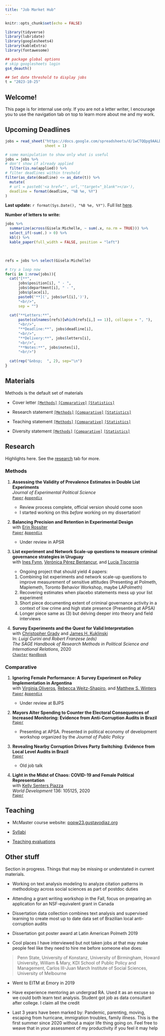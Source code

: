 ```yaml
---
title: "Job Market Hub"
---
```


```r
knitr::opts_chunk$set(echo = FALSE)

library(tidyverse)
library(lubridate)
library(googlesheets4)
library(kableExtra)
library(fontawesome)

## package global options
# skip googlesheets login
gs4_deauth()

## Set date threshold to display jobs
t = "2023-10-25"
```

## Welcome!

This page is for internal use only. If you are not a letter writer, I encourage you to use the navigation tab on top to learn more about me and my work.

## Upcoming Deadlines

```r
jobs = read_sheet("https://docs.google.com/spreadsheets/d/1wCTQQpg9AALD-d4N2gCD-_xrV_P-EhNJUeDQnUsVHPI/edit#gid=505775282",
                  sheet = 1)

# some manipulation to show only what is useful
jobs = jobs %>% 
# don't show if already applied
  filter(is.na(applied)) %>% 
# filter deadlines within treshold
filter(as_date(deadline) <= as_date(t)) %>% 
  mutate(
  # url = paste0('<a href="', url,'"target="_blank"></a>'),
  deadline = format(deadline, "%B %e, %Y")
)
```

**Last update:** `r format(Sys.Date(), "%B %e, %Y")`. Full list [here](https://docs.google.com/spreadsheets/d/1wCTQQpg9AALD-d4N2gCD-_xrV_P-EhNJUeDQnUsVHPI/edit#gid=1630537882).

**Number of letters to write:**

```r
jobs %>% 
  summarize(across(Gisela:Michelle, ~ sum(.x, na.rm = TRUE))) %>% 
  select_if(~sum(.) > 0) %>% 
  kbl() %>% 
  kable_paper(full_width = FALSE, position = "left")
```

&nbsp;

```r
refs = jobs %>% select(Gisela:Michelle)

# try a loop now
for(i in 1:nrow(jobs)){
  cat("[**",
      jobs$position[i], " - ",
      jobs$department[i], " - ",
      jobs$place[i],
      paste0('**](', jobs$url[i],')'),
      "<br/>",
      sep = "")
  
  cat("**Letters:**",
      paste(colnames(refs)[which(refs[i,] == 1)], collapse = ", "),
      "<br/>",
      "**Deadline:**", jobs$deadline[i],
      "<br/>",
      "**Delivery:**", jobs$letters[i],
      "<br/>",
      "**Notes:**", jobs$notes[i],
      "<br/>")
  
  cat(rep("&nbsp;  ", 2), sep="\n")
}
```


## Materials

Methods is the default set of materials

- Cover letter [`[Methods]`](job_market/cover_letter/cover_letter_methods.pdf) [`[Comparative]`](job_market/cover_letter/cover_letter_cp.pdf) [`[Statistics]`](job_market/cover_letter/cover_letter_stats.pdf)

- Research statement [`[Methods]`](job_market/statements/research_statement_methods.pdf) [`[Comparative]`](job_market/statements/research_statement_cp.pdf) [`[Statistics]`](job_market/statements/research_statement_stats.pdf) 

- Teaching statement
[`[Methods]`](job_market/statements/teaching_statement_methods.pdf) [`[Comparative]`](job_market/statements/teaching_statement_cp.pdf) [`[Statistics]`](job_market/statements/teaching_statement_stats.pdf) 

- Diversity statement [`[Methods]`](job_market/statements/diversity_statement_methods.pdf) [`[Comparative]`](job_market/statements/diversity_statement_cp.pdf) [`[Statistics]`](job_market/statements/diversity_statement_stats.pdf) 

## Research

Highlights here. See the [research](/research.html) tab for more.

### Methods

1. **Assessing the Validity of Prevalence Estimates in Double List Experiments**  
*Journal of Experimental Political Science*  
[`Paper`](files/research/dle_test.pdf)   [`Appendix`](files/research/dle_test_appendix.pdf)

    - Review process complete, official version should come soon
    - I started working on this *before* working on my dissertation!
  
2. **Balancing Precision and Retention in Experimental Design**  
with [Erin Rossiter](http://erossiter.com/)  
[`Paper`](https://gustavodiaz.org/files/research/precision_retention.pdf) [`Appendix`](https://gustavodiaz.org/files/research/precision_retention_appendix.pdf)

    - Under review in APSR
    
3. **List experiment and Network Scale-up questions to measure criminal governance strategies in Uruguay**  
with [Ines Fynn](https://imfd.cl/en/investigador/ines-fynn/), [Verónica Pérez Bentancur](https://scholar.google.com/citations?user=wj21dxsAAAAJ&hl=en), and [Lucía Tiscornia](https://www.luciatiscornia.com/)

    - Ongoing project that should yield 4 papers:
    1. Combining list experiments and network scale-up questions to improve measurement of sensitive attitudes (Presenting at Polmeth, Maplemeth, Toronto Behavior Workshop, maybe LAPolmeth)
    2. Recovering estimates when placebo statements mess up your list experiment
    3. Short piece documenting extent of criminal governance activity in a context of low crime and high state presence (Presenting at APSA)
    4. Longer piece same as (3) but delving deeper into theory and field interviews
  
4. **Survey Experiments and the Quest for Valid Interpretation**  
with [Christopher Grady](https://publish.illinois.edu/cdgrady2/) and [James H. Kuklinski](https://pol.illinois.edu/directory/profile/kuklinsk)  
In: *Luigi Curini and Robert Franzese (eds)*  
*The SAGE Handbook of Research Methods in Political Science and International Relations*, 2020  
[`Chapter`](files/research/sage_survey_experiments_chapter.pdf) [`Handbook`](https://us.sagepub.com/en-us/nam/the-sage-handbook-of-research-methods-in-political-science-and-international-relations/book262875)

### Comparative


1. **Ignoring Female Performance: A Survey Experiment on Policy Implementation in Argentina**  
with [Virginia Oliveros](https://virginiaoliveros.com/), [Rebecca Weitz-Shapiro](https://vivo.brown.edu/display/rweitzsh), and [Matthew S. Winters](https://sites.google.com/site/mswinters1/)  
[`Paper`](https://gustavodiaz.org/files/research/gender_performance.pdf) [`Appendix`](https://gustavodiaz.org/files/research/gender_performance_appendix.pdf)

    - Under review at BJPS
    
2. **Mayors Alter Spending to Counter the Electoral Consequences of Increased Monitoring: Evidence from Anti-Corruption Audits in Brazil**  
[`Paper`](files/research/audit_spending.pdf)

    - Presenting at APSA. Presented in political economy of development workshop organized by the *Journal of Public Policy*

3. **Revealing Nearby Corruption Drives Party Switching: Evidence from Local Level Audits in Brazil**   
[`Paper`](files/research/nearby_corruption.pdf)

    - Old job talk

    
4. **Light in the Midst of Chaos: COVID-19 and Female Political Representation**  
with [Kelly Senters Piazza](https://www.usafa.edu/facultyprofile/?smid=23816)  
*World Development* 136: 105125, 2020  
[`Paper`](https://doi.org/10.1016/j.worlddev.2020.105125)



## Teaching

- McMaster course website: [popw23.gustavodiaz.org](https://popw23.gustavodiaz.org/)

- [Syllabi](/teaching.html)

- [Teaching evaluations](/job_market/statements/diaz_teaching_evals.pdf)


## Other stuff

Section in progress. Things that may be missing or understated in current materials.

- Working on text analysis modeling to analyze citation patterns in methodology across social sciences as part of postdoc duties

- Attending a grant writing workshop in the Fall, focus on preparing an application for an NSF-equivalent grant in Canada

- Dissertation data collection combines text analysis and supervised learning to create most up to date data set of Brazilian local anti-corruption audits

- Dissertation got poster award at Latin American Polmeth 2019

- Cool places I have interviewed but not taken jobs at that may make people feel like they need to hire me before someone else does: 

> Penn State, University of Konstanz, University of Birmingham, Howard University, William & Mary, KDI School of Public Policy and Management, Carlos III-Juan March Institute of Social Sciences, University of Melbourne

- Went to EITM at Emory in 2019

- Have experience mentoring an undergrad RA. Used it as an excuse so we could both learn text analysis. Student got job as data consultant after college. I claim all the credit

- Last 3 years have been marked by: Pandemic, parenting, moving, escaping from hurricane, immigration troubles, family illness. This is the first summer since 2020 without a major life thing going on. Feel free to weave that in your assessment of my productivity if you feel it may help
